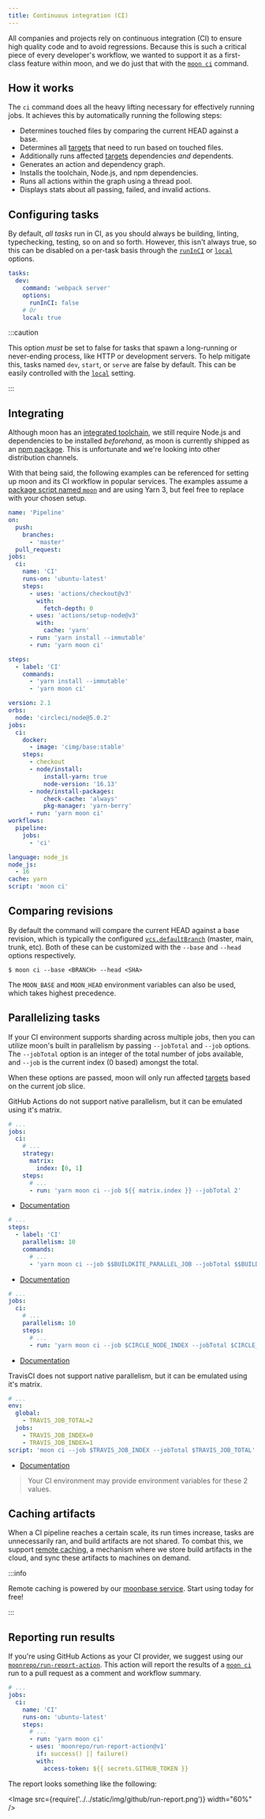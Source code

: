 ```yaml
---
title: Continuous integration (CI)
---
```



All companies and projects rely on continuous integration (CI) to ensure high quality code and to
avoid regressions. Because this is such a critical piece of every developer's workflow, we wanted to
support it as a first-class feature within moon, and we do just that with the
[`moon ci`](../commands/ci) command.

## How it works

The `ci` command does all the heavy lifting necessary for effectively running jobs. It achieves this
by automatically running the following steps:

- Determines touched files by comparing the current HEAD against a base.
- Determines all [targets](../concepts/target) that need to run based on touched files.
- Additionally runs affected [targets](../concepts/target) dependencies _and_ dependents.
- Generates an action and dependency graph.
- Installs the toolchain, Node.js, and npm dependencies.
- Runs all actions within the graph using a thread pool.
- Displays stats about all passing, failed, and invalid actions.

## Configuring tasks

By default, _all tasks_ run in CI, as you should always be building, linting, typechecking, testing,
so on and so forth. However, this isn't always true, so this can be disabled on a per-task basis
through the [`runInCI`](../config/project#runinci) or [`local`](../config/project#local) options.

```yaml
tasks:
  dev:
    command: 'webpack server'
    options:
      runInCI: false
    # Or
    local: true
```

:::caution

This option _must_ be set to false for tasks that spawn a long-running or never-ending process, like
HTTP or development servers. To help mitigate this, tasks named `dev`, `start`, or `serve` are false
by default. This can be easily controlled with the [`local`](../config/project#local) setting.

:::

## Integrating

Although moon has an [integrated toolchain](../concepts/toolchain), we still require Node.js and
dependencies to be installed _beforehand_, as moon is currently shipped as an
[npm package](https://www.npmjs.com/package/@moonrepo/cli). This is unfortunate and we're looking
into other distribution channels.

With that being said, the following examples can be referenced for setting up moon and its CI
workflow in popular services. The examples assume a
[package script named `moon`](../install#adding-a-package-script) and are using Yarn 3, but feel
free to replace with your chosen setup.

<Tabs groupId="ci-env">
<TabItem value="github" label="GitHub">

```yaml title=".github/workflows/ci.yml"
name: 'Pipeline'
on:
  push:
    branches:
      - 'master'
  pull_request:
jobs:
  ci:
    name: 'CI'
    runs-on: 'ubuntu-latest'
    steps:
      - uses: 'actions/checkout@v3'
        with:
          fetch-depth: 0
      - uses: 'actions/setup-node@v3'
        with:
          cache: 'yarn'
      - run: 'yarn install --immutable'
      - run: 'yarn moon ci'
```

</TabItem>
<TabItem value="buildkite" label="Buildkite">

```yaml title=".buildkite/pipeline.yml"
steps:
  - label: 'CI'
    commands:
      - 'yarn install --immutable'
      - 'yarn moon ci'
```

</TabItem>
<TabItem value="circleci" label="CircleCI">

```yaml title=".circleci/config.yml"
version: 2.1
orbs:
  node: 'circleci/node@5.0.2'
jobs:
  ci:
    docker:
      - image: 'cimg/base:stable'
    steps:
      - checkout
      - node/install:
          install-yarn: true
          node-version: '16.13'
      - node/install-packages:
          check-cache: 'always'
          pkg-manager: 'yarn-berry'
      - run: 'yarn moon ci'
workflows:
  pipeline:
    jobs:
      - 'ci'
```

</TabItem>
<TabItem value="travisci" label="TravisCI">

```yaml title=".travis.yml"
language: node_js
node_js:
  - 16
cache: yarn
script: 'moon ci'
```

</TabItem>
</Tabs>

## Comparing revisions

By default the command will compare the current HEAD against a base revision, which is typically the
configured [`vcs.defaultBranch`](../config/workspace#defaultbranch) (master, main, trunk, etc). Both
of these can be customized with the `--base` and `--head` options respectively.

```shell
$ moon ci --base <BRANCH> --head <SHA>
```

The `MOON_BASE` and `MOON_HEAD` environment variables can also be used, which takes highest
precedence.

## Parallelizing tasks

If your CI environment supports sharding across multiple jobs, then you can utilize moon's built in
parallelism by passing `--jobTotal` and `--job` options. The `--jobTotal` option is an integer of
the total number of jobs available, and `--job` is the current index (0 based) amongst the total.

When these options are passed, moon will only run affected [targets](../concepts/target) based on
the current job slice.

<Tabs groupId="ci-env">
<TabItem value="github" label="GitHub">

GitHub Actions do not support native parallelism, but it can be emulated using it's matrix.

```yaml title=".github/workflows/ci.yml"
# ...
jobs:
  ci:
    # ...
    strategy:
      matrix:
        index: [0, 1]
    steps:
      # ...
      - run: 'yarn moon ci --job ${{ matrix.index }} --jobTotal 2'
```

- [Documentation](https://docs.github.com/en/actions/using-jobs/using-a-matrix-for-your-jobs)

</TabItem>
<TabItem value="buildkite" label="Buildkite">

```yaml title=".buildkite/pipeline.yml"
# ...
steps:
  - label: 'CI'
    parallelism: 10
    commands:
      # ...
      - 'yarn moon ci --job $$BUILDKITE_PARALLEL_JOB --jobTotal $$BUILDKITE_PARALLEL_JOB_COUNT'
```

- [Documentation](https://buildkite.com/docs/tutorials/parallel-builds#parallel-jobs)

</TabItem>
<TabItem value="circleci" label="CircleCI">

```yaml title=".circleci/config.yml"
# ...
jobs:
  ci:
    # ...
    parallelism: 10
    steps:
      # ...
      - run: 'yarn moon ci --job $CIRCLE_NODE_INDEX --jobTotal $CIRCLE_NODE_TOTAL'
```

- [Documentation](https://circleci.com/docs/2.0/parallelism-faster-jobs/)

</TabItem>
<TabItem value="travisci" label="TravisCI">

TravisCI does not support native parallelism, but it can be emulated using it's matrix.

```yaml title=".travis.yml"
# ...
env:
  global:
    - TRAVIS_JOB_TOTAL=2
  jobs:
    - TRAVIS_JOB_INDEX=0
    - TRAVIS_JOB_INDEX=1
script: 'moon ci --job $TRAVIS_JOB_INDEX --jobTotal $TRAVIS_JOB_TOTAL'
```

- [Documentation](https://docs.travis-ci.com/user/speeding-up-the-build/)

</TabItem>
</Tabs>

> Your CI environment may provide environment variables for these 2 values.

## Caching artifacts

When a CI pipeline reaches a certain scale, its run times increase, tasks are unnecessarily ran, and
build artifacts are not shared. To combat this, we support [remote caching](./remote-cache), a
mechanism where we store build artifacts in the cloud, and sync these artifacts to machines on
demand.

:::info

Remote caching is powered by our [moonbase service](/moonbase). Start using today for free!

:::

## Reporting run results

If you're using GitHub Actions as your CI provider, we suggest using our
[`moonrepo/run-report-action`](https://github.com/marketplace/actions/moon-ci-run-reports). This
action will report the results of a [`moon ci`](../commands/ci) run to a pull request as a comment
and workflow summary.

```yaml title=".github/workflows/ci.yml"
# ...
jobs:
  ci:
    name: 'CI'
    runs-on: 'ubuntu-latest'
    steps:
      # ...
      - run: 'yarn moon ci'
      - uses: 'moonrepo/run-report-action@v1'
        if: success() || failure()
        with:
          access-token: ${{ secrets.GITHUB_TOKEN }}
```

The report looks something like the following:

<Image src={require('../../static/img/github/run-report.png')} width="60%" />
